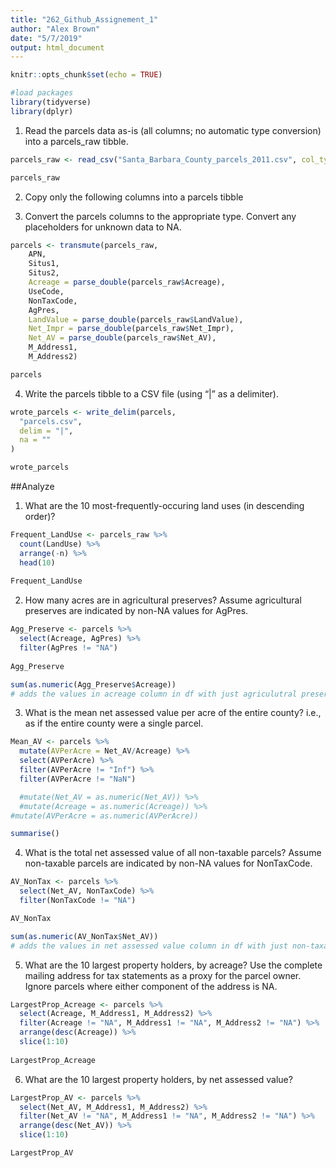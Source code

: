 ```yaml
---
title: "262_Github_Assignement_1"
author: "Alex Brown"
date: "5/7/2019"
output: html_document
---
```


```r
knitr::opts_chunk$set(echo = TRUE)
```

```r
#load packages
library(tidyverse)
library(dplyr)
```

1. Read the parcels data as-is (all columns; no automatic type conversion) into a parcels_raw tibble.
```r

parcels_raw <- read_csv("Santa_Barbara_County_parcels_2011.csv", col_types = cols(.default = col_character()))

parcels_raw
```
2. Copy only the following columns into a parcels tibble

3. Convert the parcels columns to the appropriate type. Convert any placeholders for unknown data to NA.
```r
parcels <- transmute(parcels_raw,
    APN,
    Situs1,
    Situs2,
    Acreage = parse_double(parcels_raw$Acreage),
    UseCode,
    NonTaxCode,
    AgPres,
    LandValue = parse_double(parcels_raw$LandValue),
    Net_Impr = parse_double(parcels_raw$Net_Impr),
    Net_AV = parse_double(parcels_raw$Net_AV),
    M_Address1,
    M_Address2)

parcels
```

4. Write the parcels tibble to a CSV file (using "|" as a delimiter).
```r
wrote_parcels <- write_delim(parcels,
  "parcels.csv",
  delim = "|",
  na = ""
)

wrote_parcels
```

##Analyze

1. What are the 10 most-frequently-occuring land uses (in descending order)?
```r
Frequent_LandUse <- parcels_raw %>%
  count(LandUse) %>% 
  arrange(-n) %>% 
  head(10)
  
Frequent_LandUse

```

2. How many acres are in agricultural preserves?
Assume agricultural preserves are indicated by non-NA values for AgPres.
```r
Agg_Preserve <- parcels %>%
  select(Acreage, AgPres) %>% 
  filter(AgPres != "NA")
  
Agg_Preserve

sum(as.numeric(Agg_Preserve$Acreage)) 
# adds the values in acreage column in df with just agriculutral preserves
```

3. What is the mean net assessed value per acre of the entire county?
i.e., as if the entire county were a single parcel.
```r

Mean_AV <- parcels %>%
  mutate(AVPerAcre = Net_AV/Acreage) %>% 
  select(AVPerAcre) %>% 
  filter(AVPerAcre != "Inf") %>% 
  filter(AVPerAcre != "NaN")

  #mutate(Net_AV = as.numeric(Net_AV)) %>% 
  #mutate(Acreage = as.numeric(Acreage)) %>% 
#mutate(AVPerAcre = as.numeric(AVPerAcre))

summarise()
```

4. What is the total net assessed value of all non-taxable parcels?
Assume non-taxable parcels are indicated by non-NA values for NonTaxCode.
```r
AV_NonTax <- parcels %>%
  select(Net_AV, NonTaxCode) %>% 
  filter(NonTaxCode != "NA")

AV_NonTax

sum(as.numeric(AV_NonTax$Net_AV))
# adds the values in net assessed value column in df with just non-taxable parcels
```

5. What are the 10 largest property holders, by acreage?
Use the complete mailing address for tax statements as a proxy for the parcel owner. Ignore parcels where either component of the address is NA.
```r

LargestProp_Acreage <- parcels %>% 
  select(Acreage, M_Address1, M_Address2) %>% 
  filter(Acreage != "NA", M_Address1 != "NA", M_Address2 != "NA") %>% 
  arrange(desc(Acreage)) %>%
  slice(1:10) 
  
LargestProp_Acreage
```

6. What are the 10 largest property holders, by net assessed value?
```r
LargestProp_AV <- parcels %>% 
  select(Net_AV, M_Address1, M_Address2) %>% 
  filter(Net_AV != "NA", M_Address1 != "NA", M_Address2 != "NA") %>%
  arrange(desc(Net_AV)) %>%
  slice(1:10)

LargestProp_AV
```


